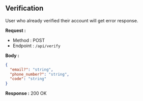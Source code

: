 
## Verification

User who already verified their account will get error response.

**Request :**

- Method : <Badge method="POST">POST</Badge>
- Endpoint : `/api/verify`

**Body :**

```json
{
  "email?": "string",
  "phone_number?": "string",
  "code": "string"
}
```

**Response :** <Badge outline variant="success">200 OK</Badge>
